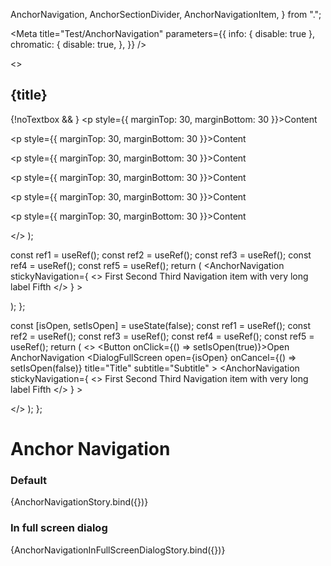
  AnchorNavigation,
  AnchorSectionDivider,
  AnchorNavigationItem,
} from ".";

<Meta
  title="Test/AnchorNavigation"
  parameters={{
    info: { disable: true },
    chromatic: {
      disable: true,
    },
  }}
/>

  <>
    <div>
      <h2>{title}</h2>
      {!noTextbox && <Textbox label={title} />}
      <p style={{ marginTop: 30, marginBottom: 30 }}>Content</p>
      <p style={{ marginTop: 30, marginBottom: 30 }}>Content</p>
      <p style={{ marginTop: 30, marginBottom: 30 }}>Content</p>
      <p style={{ marginTop: 30, marginBottom: 30 }}>Content</p>
      <p style={{ marginTop: 30, marginBottom: 30 }}>Content</p>
      <p style={{ marginTop: 30, marginBottom: 30 }}>Content</p>
    </div>
  </>
);

  const ref1 = useRef();
  const ref2 = useRef();
  const ref3 = useRef();
  const ref4 = useRef();
  const ref5 = useRef();
  return (
    <AnchorNavigation
      stickyNavigation={
        <>
          <AnchorNavigationItem target={ref1}>First</AnchorNavigationItem>
          <AnchorNavigationItem target={ref2}>Second</AnchorNavigationItem>
          <AnchorNavigationItem target={ref3}>Third</AnchorNavigationItem>
          <AnchorNavigationItem target={ref4}>
            Navigation item with very long label
          </AnchorNavigationItem>
          <AnchorNavigationItem target={ref5}>Fifth</AnchorNavigationItem>
        </>
      }
    >
      <div ref={ref1}>
        <Content title="First section" />
      </div>
      <AnchorSectionDivider />
      <div ref={ref2}>
        <Content title="Second section" />
      </div>
      <AnchorSectionDivider />
      <div ref={ref3}>
        <Content noTextbox title="Third section" />
      </div>
      <AnchorSectionDivider />
      <div ref={ref4}>
        <Content title="Fourth section" />
      </div>
      <AnchorSectionDivider />
      <div ref={ref5}>
        <Content title="Fifth section" />
      </div>
    </AnchorNavigation>
  );
};

  const [isOpen, setIsOpen] = useState(false);
  const ref1 = useRef();
  const ref2 = useRef();
  const ref3 = useRef();
  const ref4 = useRef();
  const ref5 = useRef();
  return (
    <>
      <Button onClick={() => setIsOpen(true)}>Open AnchorNavigation</Button>
      <DialogFullScreen
        open={isOpen}
        onCancel={() => setIsOpen(false)}
        title="Title"
        subtitle="Subtitle"
      >
        <AnchorNavigation
          stickyNavigation={
            <>
              <AnchorNavigationItem target={ref1}>First</AnchorNavigationItem>
              <AnchorNavigationItem target={ref2}>Second</AnchorNavigationItem>
              <AnchorNavigationItem target={ref3}>Third</AnchorNavigationItem>
              <AnchorNavigationItem target={ref4}>
                Navigation item with very long label
              </AnchorNavigationItem>
              <AnchorNavigationItem target={ref5}>Fifth</AnchorNavigationItem>
            </>
          }
        >
          <div ref={ref1}>
            <Content title="First section" />
          </div>
          <AnchorSectionDivider />
          <div ref={ref2}>
            <Content title="Second section" />
          </div>
          <AnchorSectionDivider />
          <div ref={ref3}>
            <Content noTextbox title="Third section" />
          </div>
          <AnchorSectionDivider />
          <div ref={ref4}>
            <Content title="Fourth section" />
          </div>
          <AnchorSectionDivider />
          <div ref={ref5}>
            <Content title="Fifth section" />
          </div>
        </AnchorNavigation>
      </DialogFullScreen>
    </>
  );
};

# Anchor Navigation

### Default

<Canvas>
  <Story
    name="default"
    parameters={{
      chromatic: {
        disable: false,
      },
    }}
  >
    {AnchorNavigationStory.bind({})}
  </Story>
</Canvas>

### In full screen dialog

<Canvas>
  <Story name="in full screen dialog">
    {AnchorNavigationInFullScreenDialogStory.bind({})}
  </Story>
</Canvas>
